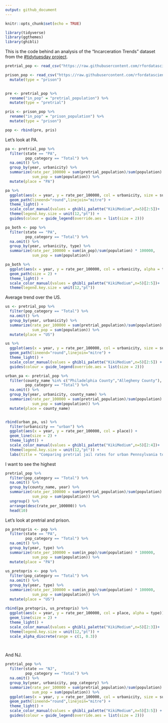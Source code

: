 ```yaml
---
output: github_document
---
```


```r
knitr::opts_chunk$set(echo = TRUE)

library(tidyverse)
library(ggthemes)
library(ghibli)
```

This is the code behind an analysis of the "Incarceration Trends" dataset from the [#tidytuesday project](https://github.com/rfordatascience/tidytuesday/tree/master/data/2019/2019-01-22).

```r
pretrial_pop <- read_csv("https://raw.githubusercontent.com/rfordatascience/tidytuesday/master/data/2019/2019-01-22/pretrial_population.csv")

prison_pop <- read_csv("https://raw.githubusercontent.com/rfordatascience/tidytuesday/master/data/2019/2019-01-22/prison_population.csv") %>%
  mutate(type = "prison")
  

pre <- pretrial_pop %>%
  rename("in_pop" = "pretrial_population") %>%
  mutate(type = "pretrial")

pris <- prison_pop %>%
  rename("in_pop" = "prison_population") %>%
  mutate(type = "prison")

pop <- rbind(pre, pris)
```

Let's look at PA.

```r
pa <- pretrial_pop %>%
  filter(state == "PA",
         pop_category == "Total") %>%
  na.omit() %>% 
  group_by(year, urbanicity) %>%
  summarize(rate_per_100000 = sum(pretrial_population)/sum(population) * 100000,
            sum_pop = sum(population)) %>% 
  mutate(place = "PA")

pa %>%
  ggplot(aes(x = year, y = rate_per_100000, col = urbanicity, size = sum_pop)) +
  geom_path(lineend="round",linejoin="mitre") +
  theme_light() +
  scale_color_manual(values = ghibli_palette("KikiMedium",n=5)[2:5])+ 
  theme(legend.key.size = unit(12,"pt")) + 
  guides(colour = guide_legend(override.aes = list(size = 2)))

```


```r
pa_both <- pop %>%
  filter(state == "PA",
         pop_category == "Total") %>%
  na.omit() %>% 
  group_by(year, urbanicity, type) %>%
  summarize(rate_per_100000 = sum(in_pop)/sum(population) * 100000,
            sum_pop = sum(population))

pa_both %>%
  ggplot(aes(x = year, y = rate_per_100000, col = urbanicity, alpha = type)) +
  geom_path(size = 2) +
  theme_light() +
  scale_color_manual(values = ghibli_palette("KikiMedium",n=5)[2:5])+ 
  theme(legend.key.size = unit(12,"pt"))

```


 
Average trend over the US.

```r
us <- pretrial_pop %>%
  filter(pop_category == "Total") %>%
  na.omit() %>% 
  group_by(year, urbanicity) %>% 
  summarize(rate_per_100000 = sum(pretrial_population)/sum(population) * 100000,
            sum_pop = sum(population)) %>%
  mutate(place = "US")

us %>%
  ggplot(aes(x = year, y = rate_per_100000, col = urbanicity, size = sum_pop)) +
  geom_path(lineend="round",linejoin="mitre") +
  theme_light() +
  scale_color_manual(values = ghibli_palette("KikiMedium",n=5)[2:5]) + 
  guides(colour = guide_legend(override.aes = list(size = 2)))

```


```r
urban_pa <- pretrial_pop %>%
  filter(county_name %in% c("Philadelphia County","Allegheny County"),
         pop_category == "Total") %>%
  na.omit() %>% 
  group_by(year, urbanicity, county_name) %>%
  summarize(rate_per_100000 = sum(pretrial_population)/sum(population) * 100000,
            sum_pop = sum(population)) %>% 
  mutate(place = county_name)


rbind(urban_pa, us) %>%
  filter(urbanicity == "urban") %>%
  ggplot(aes(x = year, y = rate_per_100000, col = place)) +
  geom_line(size = 2) +
  theme_light() +
  scale_color_manual(values = ghibli_palette("KikiMedium",n=5)[2:4])+ 
  theme(legend.key.size = unit(12,"pt")) +
  labs(title = "Comparing pretrial jail rates for urban Pennsylvania to urban US average")
```



I want to see the highest

```r

pretrial_pop %>%
  filter(pop_category == "Total") %>%
  na.omit() %>%
  group_by(county_name, year) %>% 
  summarize(rate_per_100000 = sum(pretrial_population)/sum(population) * 100000,
            sum_pop = sum(population)) %>%
  ungroup() %>%
  arrange(desc(rate_per_100000)) %>%
  head(10)


```











Let's look at pretrial and prison.

```r

pa_pretopris <- pop %>%
  filter(state == "PA",
         pop_category == "Total") %>%
  na.omit() %>% 
  group_by(year, type) %>%
  summarize(rate_per_100000 = sum(in_pop)/sum(population) * 100000,
            sum_pop = sum(population)) %>% 
  mutate(place = "PA")
  
us_pretopris <- pop %>%
  filter(pop_category == "Total") %>%
  na.omit() %>% 
  group_by(year, type) %>% 
  summarize(rate_per_100000 = sum(in_pop)/sum(population) * 100000,
            sum_pop = sum(population)) %>%
  mutate(place = "US")
  
rbind(pa_pretopris, us_pretopris) %>%
  ggplot(aes(x = year, y = rate_per_100000, col = place, alpha = type)) +
  geom_line(size = 2) +
  theme_light() +
  scale_color_manual(values = ghibli_palette("KikiMedium",n=5)[2:3])+ 
  theme(legend.key.size = unit(12,"pt")) +
  scale_alpha_discrete(range = c(1, 0.3))

  
```

And NJ.

```r
pretrial_pop %>%
  filter(state == "NJ",
         pop_category == "Total") %>%
  na.omit() %>% 
  group_by(year, urbanicity, pop_category) %>% 
  summarize(rate_per_100000 = sum(pretrial_population)/sum(population) * 100000,
            sum_pop = sum(population)) %>%
  ggplot(aes(x = year, y = rate_per_100000, col = urbanicity, size = sum_pop)) +
  geom_path(lineend="round",linejoin="mitre") +
  theme_light() +
  scale_color_manual(values = ghibli_palette("KikiMedium",n=5)[3:5]) + 
  guides(colour = guide_legend(override.aes = list(size = 2)))

```